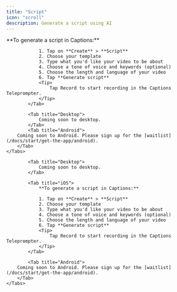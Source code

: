 ```yaml
---
title: "Script"
icon: "scroll"
description: Generate a script using AI
---
```


<div id="ios-tab">
    <Tabs>
            <Tab title="iOS">
                **To generate a script in Captions:**

                1. Tap on **Create** > **Script**
                2. Choose your template
                3. Type what you'd like your video to be about
                4. Choose a tone of voice and keywords (optional)
                5. Choose the length and language of your video
                6. Tap **Generate script**
                <Tip>
                    Tap Record to start recording in the Captions Teleprompter.
                </Tip>
            </Tab>

            <Tab title="Desktop">
                Coming soon to desktop.
            </Tab>
            <Tab title="Android">
        Coming soon to Android. Please sign up for the [waitlist](/docs/start/get-the-app/android).
        </Tab>
    </Tabs>
</div>

<div id="desktop-tab">
    <Tabs>

            <Tab title="Desktop">
                Coming soon to desktop.
            </Tab>

            <Tab title="iOS">
                **To generate a script in Captions:**

                1. Tap on **Create** > **Script**
                2. Choose your template
                3. Type what you'd like your video to be about
                4. Choose a tone of voice and keywords (optional)
                5. Choose the length and language of your video
                6. Tap **Generate script**
                <Tip>
                    Tap Record to start recording in the Captions Teleprompter.
                </Tip>
            </Tab>

            <Tab title="Android">
        Coming soon to Android. Please sign up for the [waitlist](/docs/start/get-the-app/android).
        </Tab>
    </Tabs>
</div>
